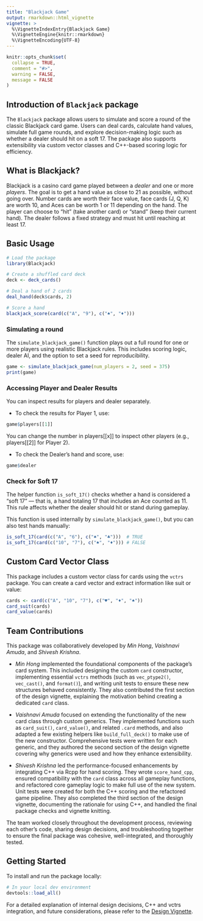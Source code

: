 ```yaml
---
title: "Blackjack Game"
output: rmarkdown::html_vignette
vignette: >
  %\VignetteIndexEntry{Blackjack Game}
  %\VignetteEngine{knitr::rmarkdown}
  %\VignetteEncoding{UTF-8}
---
```


```r
knitr::opts_chunk$set(
  collapse = TRUE,
  comment = "#>",
  warning = FALSE,
  message = FALSE
)
```

## Introduction of `Blackjack` package

The `Blackjack` package allows users to simulate and score a round of the classic Blackjack card game. Users can deal cards, calculate hand values, simulate full game rounds, and explore decision-making logic such as whether a dealer should hit on a soft 17. The package also supports extensibility via custom vector classes and C++-based scoring logic for efficiency.

## What is Blackjack?

Blackjack is a casino card game played between a *dealer* and one or more *players*. The goal is to get a hand value as close to 21 as possible, without going over. Number cards are worth their face value, face cards (J, Q, K) are worth 10, and Aces can be worth 1 or 11 depending on the hand. The player can choose to "hit" (take another card) or "stand" (keep their current hand). The dealer follows a fixed strategy and must hit until reaching at least 17.

## Basic Usage

```r
# Load the package
library(Blackjack)

# Create a shuffled card deck
deck <- deck_cards()

# Deal a hand of 2 cards
deal_hand(deck$cards, 2)

# Score a hand
blackjack_score(card(c("A", "9"), c("♠", "♦")))

```

### Simulating a round

The `simulate_blackjack_game()` function plays out a full round for one or more players using realistic Blackjack rules. This includes scoring logic, dealer AI, and the option to set a seed for reproducibility.

```r
game <- simulate_blackjack_game(num_players = 2, seed = 375)
print(game)
```

### Accessing Player and Dealer Results

You can inspect results for players and dealer separately.

-   To check the results for Player 1, use:

```r
game$players[[1]]
```

You can change the number in players[[x]] to inspect other players (e.g., players[[2]] for Player 2).

-   To check the Dealer's hand and score, use:

```r
game$dealer
```

### Check for Soft 17

The helper function `is_soft_17()` checks whether a hand is considered a "soft 17" — that is, a hand totaling 17 that includes an Ace counted as 11. This rule affects whether the dealer should hit or stand during gameplay.

This function is used internally by `simulate_blackjack_game()`, but you can also test hands manually:

```r
is_soft_17(card(c("A", "6"), c("♠", "♣")))  # TRUE
is_soft_17(card(c("10", "7"), c("♠", "♦"))) # FALSE
```

## Custom Card Vector Class

This package includes a custom vector class for cards using the `vctrs` package. You can create a card vector and extract information like suit or value:

```r
cards <- card(c("A", "10", "7"), c("♥", "♦", "♠"))
card_suit(cards)
card_value(cards)
```

## Team Contributions

This package was collaboratively developed by *Min Hong*, *Vaishnavi Amuda*, and *Shivesh Krishna*.

-   *Min Hong* implemented the foundational components of the package’s card system. This included designing the custom `card` constructor, implementing essential `vctrs` methods (such as `vec_ptype2()`, `vec_cast()`, and `format()`), and writing unit tests to ensure these new structures behaved consistently. They also contributed the first section of the design vignette, explaining the motivation behind creating a dedicated `card` class.

-   *Vaishnavi Amuda* focused on extending the functionality of the new card class through custom generics. They implemented functions such as `card_suit()`, `card_value()`, and related `.card` methods, and also adapted a few existing helpers like `build_full_deck()` to make use of the new constructor. Comprehensive tests were written for each generic, and they authored the second section of the design vignette covering why generics were used and how they enhance extensibility.

-   *Shivesh Krishna* led the performance-focused enhancements by integrating C++ via Rcpp for hand scoring. They wrote `score_hand_cpp`, ensured compatibility with the `card` class across all gameplay functions, and refactored core gameplay logic to make full use of the new system. Unit tests were created for both the C++ scoring and the refactored game pipeline. They also completed the third section of the design vignette, documenting the rationale for using C++, and handled the final package checks and vignette knitting.

The team worked closely throughout the development process, reviewing each other’s code, sharing design decisions, and troubleshooting together to ensure the final package was cohesive, well-integrated, and thoroughly tested.

## Getting Started

To install and run the package locally:

```r
# In your local dev environment
devtools::load_all()
```

For a detailed explanation of internal design decisions, C++ and vctrs integration, and future considerations, please refer to the [Design Vignette](design-choices.html).
